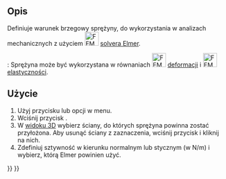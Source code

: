<languages/>

{{Docnav
|[[FEM_ConstraintTie/pl|Wiązanie tie]]
|[[FEM_ConstraintForce/pl|Obciążenie siłą]]
|[[FEM_Workbench/pl|MES]]
|IconL=FEM_ConstraintTie.svg
|IconR=FEM_ConstraintForce.svg
|IconC=Workbench_FEM.svg
}}

{{GuiCommandContainer|
{{GuiCommand/pl
|Name=FEM ConstraintSpring
|Name/pl=MES: Sprężyna
|MenuLocation=Model → Warunki brzegowe i obciążenia mechaniczne → Sprężyna
|Workbenches=[[FEM_Workbench/pl|MES]]
|Shortcut=
|Version=0.20
|SeeAlso=
}}
{{GuiCommandFemInfo/pl
|Solvers=Elmer
}}
}}

<span id="Description"></span>
==Opis==

Definiuje warunek brzegowy sprężyny, do wykorzystania w analizach mechanicznych z użyciem [[Image:FEM_SolverElmer.svg|32px]] [[FEM_SolverElmer/pl|solvera Elmer]].

{{Version|0.21}}: Sprężyna może być wykorzystana w równaniach [[Image:FEM_EquationDeformation.svg|32px]] [[FEM_EquationDeformation/pl|deformacji]] i [[Image:FEM_EquationElasticity.svg|32px]] [[FEM_EquationElasticity/pl|elastyczności]]. 

<span id="Usage"></span>
==Użycie==

# Użyj przycisku {{Button|[[Image:FEM_ConstraintSpring.svg|16px]] [[FEM_ConstraintSpring/pl|Sprężyna]]}} lub opcji {{MenuCommand|Model → Warunki brzegowe i obciążenia mechaniczne → [[Image:FEM_ConstraintSpring.svg|16px]] Sprężyna}} w menu.
# Wciśnij przycisk {{Button|Dodaj}}.
# W [[3D_view/pl|widoku 3D]] wybierz ściany, do których sprężyna powinna zostać przyłożona. Aby usunąć ściany z zaznaczenia, wciśnij przycisk {{Button|Usuń}} i kliknij na nich.
# Zdefiniuj sztywność w kierunku normalnym lub stycznym (w N/m) i wybierz, którą Elmer powinien użyć.


{{Docnav
|[[FEM_ConstraintTie/pl|Wiązanie tie]]
|[[FEM_ConstraintForce/pl|Obciążenie siłą]]
|[[FEM_Workbench/pl|MES]]
|IconL=FEM_ConstraintTie.svg
|IconR=FEM_ConstraintForce.svg
|IconC=Workbench_FEM.svg
}}

{{FEM Tools navi{{#translation:}}}}
{{Userdocnavi{{#translation:}}}}